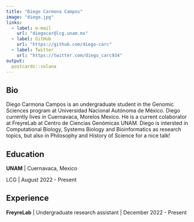 ```yaml
---
title: "Diego Carmona Campos"
image: "diego.jpg"
links:
  - label: e-mail
    url: "diegocar@lcg.unam.mx"
  - label: GitHub
    url: "https://github.com/diego-carc"
  - label: Twitter
    url: "https://twitter.com/diego_carc934"
output:
  postcards::solana
---
```

 
## Bio

Diego Carmona Campos is an undergraduate student in the Genomic Sciences program at Universidad Nacional Autónoma de México. Diego currently lives in Cuernavaca, Morelos Mexico. He is a current colaborator at FreyreLab at Centro de Ciencias Genómicas UNAM. Diego is intersted in Computational Biology, Systems Biology and Bioinformatics as research topics, but also in Philosophy and History of Science for a nice talk!

## Education

**UNAM** | Cuernavaca, Mexico

LCG | August 2022 - Present

## Experience

**FreyreLab** | Undergraduate research assistant | December 2022 - Present


